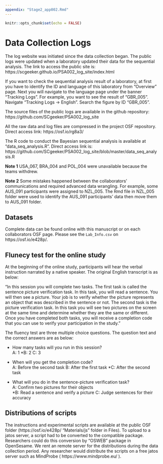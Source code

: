 ```yaml
---
appendix: "Stage2_app002.Rmd"
---
```


```r
knitr::opts_chunk$set(echo = FALSE)
```

# Data Collection Logs

The log website was initiated since the data collection began. The public logs were updated when a laboratory updated their data for the sequential analysis. The link to access the public site is: https://scgeeker.github.io/PSA002_log_site/index.html

If you want to check the sequential analysis result of a laboratory, at first you have to identify the ID and language of this laboratory from "Overview" page. Next you will navigate to the language page under the banner "Tracking Logs". For example, you want to see the result of "GBR_005". Navigate "Tracking Logs -> English". Search the figure by ID "GBR_005".

The source files of the public logs are available in the github repository:
https://github.com/SCgeeker/PSA002_log_site

All the raw data and log files are compressed in the project OSF repository. Direct access link: https://osf.io/rg8a3/

The R code to conduct the Bayesian sequential analysis is available at "data_seq_analysis.R". Direct access link is: https://github.com/SCgeeker/PSA002_log_site/blob/master/data_seq_analysis.R

**Note 1** USA_067, BRA_004 and POL_004 were unavailable because the teams withdrew.

**Note 2** Some mistakes happened between the collaborators' communications and required advanced data wrangling. For example, some AUS_091 participants were assigned to NZL_005. The Rmd file in NZL_005 folder were used to identify the AUS_091 participants' data then move them to AUS_091 folder.

## Datasets

Complete data can be found online with this manuscript or on each collaborators OSF page. Please see the `Lab_Info.csv` on https://osf.io/e428p/. 

## Flunecy test for the online study

At the beginning of the online study, participants will hear the verbal instruction narrated by a native speaker. The original English transcript is as below:

"In this session you will complete two tasks. The first task is called the sentence picture verification task. In this task, you will read a sentence. You will then see a picture. Your job is to verify whether the picture represents an object that was described in the sentence or not. The second task is the picture verification task. In this task you will see two pictures on the screen at the same time and determine whether they are the same or different. Once you have completed both tasks, you will receive a completion code that you can use to verify your participation in the study. "

The fluency test are three multiple choice questions. The question text and the correct answers are as below:

- How many tasks will you run in this session?	
A: 1
*B: 2
C: 3	

- When will you get the completion code?	
A: Before the second task
B: After the first task
*C: After the second task	

- What will you do in the sentence-picture verification task?	
A: Confirm two pictures for their objects  
*B: Read a sentence and verify a picture
C: Judge sentences for their accuracy

## Distributions of scripts

The instructions and experimental scripts are available at the public OSF folder (https://osf.io/e428p/ “Materials/js” folder in Files). To upload to a jatos server, a script had to be converted to the compatible package. Researchers could do this conversion by "OSWEB" package in OpenSesame. We rent an remote server for the distributions during the data collection period. Any researcher would distribute the scripts on a free jatos server such as MindProbe ( https://www.mindprobe.eu/ ).


